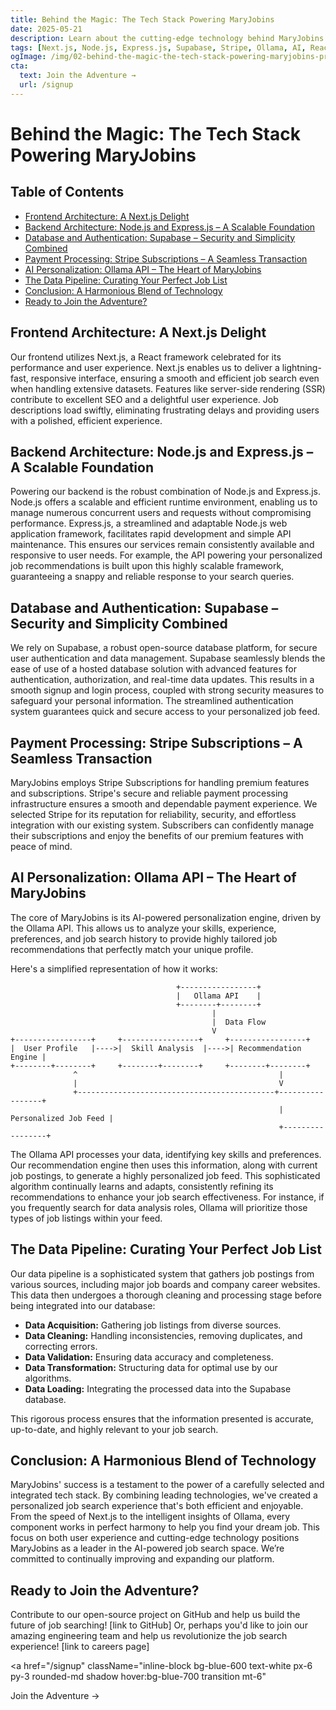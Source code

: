 ```yaml
---
title: Behind the Magic: The Tech Stack Powering MaryJobins
date: 2025-05-21
description: Learn about the cutting-edge technology behind MaryJobins' personalized job search platform, and discover why our innovative tech stack is attracting top engineering talent. We've built MaryJobins from the ground up to deliver a seamless and efficient job search experience, and we're excited to share the technological marvels that make it all possible.
tags: [Next.js, Node.js, Express.js, Supabase, Stripe, Ollama, AI, React, Serverless, Database]
ogImage: /img/02-behind-the-magic-the-tech-stack-powering-maryjobins-preview.png
cta:
  text: Join the Adventure →
  url: /signup
---
```


# Behind the Magic: The Tech Stack Powering MaryJobins

<nav className="mb-8 border-b pb-4">
  <h2 className="text-lg font-semibold">Table of Contents</h2>
  <ul className="list-disc list-inside text-blue-600 space-y-1">
    <li><a href="#frontend-architecture">Frontend Architecture: A Next.js Delight</a></li>
    <li><a href="#backend-architecture">Backend Architecture: Node.js and Express.js – A Scalable Foundation</a></li>
    <li><a href="#database-and-authentication">Database and Authentication: Supabase – Security and Simplicity Combined</a></li>
    <li><a href="#payment-processing">Payment Processing: Stripe Subscriptions – A Seamless Transaction</a></li>
    <li><a href="#ai-personalization">AI Personalization: Ollama API – The Heart of MaryJobins</a></li>
    <li><a href="#the-data-pipeline">The Data Pipeline:  Curating Your Perfect Job List</a></li>
    <li><a href="#conclusion">Conclusion: A Harmonious Blend of Technology</a></li>
    <li><a href="#ready-to-join-the-adventure">Ready to Join the Adventure?</a></li>
  </ul>
</nav>

## <span id="frontend-architecture">Frontend Architecture: A Next.js Delight</span>

Our frontend utilizes Next.js, a React framework celebrated for its performance and user experience.  Next.js enables us to deliver a lightning-fast, responsive interface, ensuring a smooth and efficient job search even when handling extensive datasets. Features like server-side rendering (SSR) contribute to excellent SEO and a delightful user experience. Job descriptions load swiftly, eliminating frustrating delays and providing users with a polished, efficient experience.

## <span id="backend-architecture">Backend Architecture: Node.js and Express.js – A Scalable Foundation</span>

Powering our backend is the robust combination of Node.js and Express.js. Node.js offers a scalable and efficient runtime environment, enabling us to manage numerous concurrent users and requests without compromising performance.  Express.js, a streamlined and adaptable Node.js web application framework, facilitates rapid development and simple API maintenance.  This ensures our services remain consistently available and responsive to user needs. For example, the API powering your personalized job recommendations is built upon this highly scalable framework, guaranteeing a snappy and reliable response to your search queries.

## <span id="database-and-authentication">Database and Authentication: Supabase – Security and Simplicity Combined</span>

We rely on Supabase, a robust open-source database platform, for secure user authentication and data management. Supabase seamlessly blends the ease of use of a hosted database solution with advanced features for authentication, authorization, and real-time data updates.  This results in a smooth signup and login process, coupled with strong security measures to safeguard your personal information. The streamlined authentication system guarantees quick and secure access to your personalized job feed.


## <span id="payment-processing">Payment Processing: Stripe Subscriptions – A Seamless Transaction</span>

MaryJobins employs Stripe Subscriptions for handling premium features and subscriptions. Stripe's secure and reliable payment processing infrastructure ensures a smooth and dependable payment experience.  We selected Stripe for its reputation for reliability, security, and effortless integration with our existing system. Subscribers can confidently manage their subscriptions and enjoy the benefits of our premium features with peace of mind.


## <span id="ai-personalization">AI Personalization: Ollama API – The Heart of MaryJobins</span>

The core of MaryJobins is its AI-powered personalization engine, driven by the Ollama API.  This allows us to analyze your skills, experience, preferences, and job search history to provide highly tailored job recommendations that perfectly match your unique profile.

Here's a simplified representation of how it works:

```
                                     +-----------------+
                                     |   Ollama API    |
                                     +--------+--------+
                                             |
                                             |  Data Flow
                                             V
+-----------------+     +-----------------+     +-----------------+
|  User Profile   |---->|  Skill Analysis  |---->| Recommendation Engine |
+--------+--------+     +--------+--------+     +--------+--------+
              ^                                             |
              |                                             V
              +--------------------------------------------+-----------------+
                                                            | Personalized Job Feed |
                                                            +-----------------+

```

The Ollama API processes your data, identifying key skills and preferences.  Our recommendation engine then uses this information, along with current job postings, to generate a highly personalized job feed. This sophisticated algorithm continually learns and adapts, consistently refining its recommendations to enhance your job search effectiveness. For instance, if you frequently search for data analysis roles, Ollama will prioritize those types of job listings within your feed.

## <span id="the-data-pipeline">The Data Pipeline:  Curating Your Perfect Job List</span>

Our data pipeline is a sophisticated system that gathers job postings from various sources, including major job boards and company career websites.  This data then undergoes a thorough cleaning and processing stage before being integrated into our database:

* **Data Acquisition:** Gathering job listings from diverse sources.
* **Data Cleaning:** Handling inconsistencies, removing duplicates, and correcting errors.
* **Data Validation:** Ensuring data accuracy and completeness.
* **Data Transformation:** Structuring data for optimal use by our algorithms.
* **Data Loading:**  Integrating the processed data into the Supabase database.

This rigorous process ensures that the information presented is accurate, up-to-date, and highly relevant to your job search.

## <span id="conclusion">Conclusion: A Harmonious Blend of Technology</span>

MaryJobins' success is a testament to the power of a carefully selected and integrated tech stack. By combining leading technologies, we've created a personalized job search experience that's both efficient and enjoyable. From the speed of Next.js to the intelligent insights of Ollama, every component works in perfect harmony to help you find your dream job.  This focus on both user experience and cutting-edge technology positions MaryJobins as a leader in the AI-powered job search space.  We’re committed to continually improving and expanding our platform.

## <span id="ready-to-join-the-adventure">Ready to Join the Adventure?</span>

Contribute to our open-source project on GitHub and help us build the future of job searching! [link to GitHub]  Or, perhaps you'd like to join our amazing engineering team and help us revolutionize the job search experience! [link to careers page]

<a
  href="/signup"
  className="inline-block bg-blue-600 text-white px-6 py-3 rounded-md shadow hover:bg-blue-700 transition mt-6"
>
  Join the Adventure →
</a>
